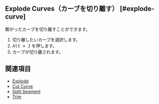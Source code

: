 
## Explode Curves（カーブを切り離す） [#explode-curve]

<Reference shortcut="" command="Explode Curves" button="" />

繋がったカーブを切り離すことができます。

1. 切り離したいカーブを選択します。
2. <kbd>Alt + J</kbd> を押します。
3. カーブが切り離されます。

## 関連項目
- [Explode](../explode)
- [Cut Curve](./cut-curve)
- [Split Segment](./split-segment)
- [Trim](./trim)

